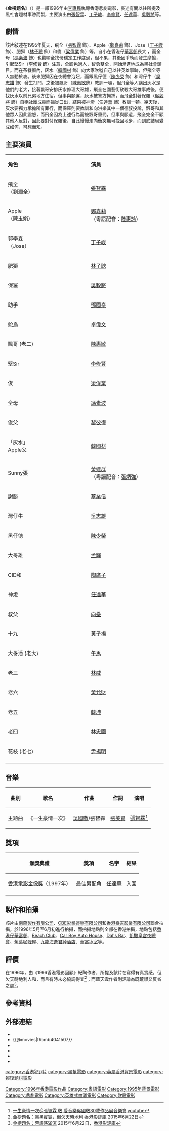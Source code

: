 {{noteTA
|1=zh-cn:英雄太保;zh-hk:金榜題名;zh-tw:英雄太保;
}}
{{Infobox Film
| name = 金榜題名
| original_name = To Be No. 1
| image = 
| caption = 
| based_on  = 
| director = [[李惠民|李惠民]]
| producer = [[林嶺南|南燕]]
| producer_2 = 成潮康
| 統籌            = 梁智明
| writer = 南燕、[[陳十三|陳十三]]
| story = 
| 動作指導         = 劉志豪
| music          = [[麥振鴻|麥振鴻]]
| maintheme      = 〈一生豪情一次〉
| cinematography = [[敖志君|敖志君]]、[[談智偉|談智偉]]
| editing        = 陳祺合
| studio         = [[彩業娛樂有限公司|彩業娛樂有限公司]]<ref name="museum">{{cite web |url=https://mcms.lcsd.gov.hk/FAMS_ipac/cclib/search/showBib.jsp?oai=Y&f=e&id=6553761337605|title= 金榜題名 To be No. 1|publisher=[[香港康樂及文化事務署|香港康樂及文化事務署]]博物館館藏資料|date= |accessdate= 2021-06-28}}</ref>
|starring =[[張智霖|張智霖]]<br>[[丁子峻|丁子峻]]<br>[[李修賢|李修賢]]<br>[[任達華|任達華]]<BR>[[吳毅將|吳毅將]]<BR>[[鄭嘉莉|鄭嘉莉]]<br>[[韓國材|韓國材]]<br>[[陳惠敏_(演員)|陳惠敏]]	
| released       = {{BHKG}}：{{film date|1996|8|17}}<ref>{{cite web |url=https://www.imdb.com/title/tt0117921/releaseinfo?ref_=tt_dt_rdat|language=en |title= Jin bang ti ming (1996) Release Info|publisher=[[IMDb|IMDb]]|date= |accessdate= 2021-06-23}}</ref>
| distributor    = [[寰宇國際|寰宇國際]]（香港）
| runtime = 96分鐘
| country = {{英屬香港電影}}
| language = [[廣東話|廣東話]]
| budget   =
| gross = [[HK$|HK$]] 5,696,937.00<ref>{{cite web |url=http://www.boxofficecn.com/hkboxoffice1996 |title=1996 香港票房 |publisher=中國電影票房榜|access-date=2021-06-23 |archive-date=2020-01-05|archive-url=https://web.archive.org/web/20200105121029/http://www.boxofficecn.com/hkboxoffice1996/ |dead-url=yes }}</ref>
| cn_name  = 《英雄太保》
| hk_name  = 《金榜題名》
| tw_name  = 《英雄太保》
}}

《'''金榜題名'''》（{{lang-en|''To Be No. 1''}}）是一部1996年由[[李惠民|李惠民]]執導香港悲劇電影，敍述有關以往所提及黑社會題材事跡而製，主要演出由[[張智霖|張智霖]]、[[丁子峻|丁子峻]]、[[李修賢|李修賢]]、[[任達華|任達華]]、[[吳毅將|吳毅將]]等。

==劇情==
該片敍述在1995年夏天，飛全（[[張智霖|張智霖]] 飾）、Apple（[[鄭嘉莉|鄭嘉莉]] 飾）、Jose（[[丁子峻|丁子峻]] 飾）、肥獅（[[林子聰|林子聰]] 飾）和俊（[[梁偉業|梁偉業]] 飾）等，自小在香港仔[[華富邨|華富邨]]長大 ，而全母（[[馮素波|馮素波]] 飾）也勸喻全找份穩定工作度過，但不果，其後因爭執而發生摩擦，引起堅Sir（[[李修賢|李修賢]] 飾）注意，全膽色過人，智勇雙全，開始漸進地成為黑社會頭目。而在茶餐廳內，灰水（[[韓國材|韓國材]] 飾）向大家吹噓自己以往英雄事跡，但飛全等人無動於衷。後來肥獅因在夜總會泡妞，而跟黑仔德（[[陳少榮|陳少榮]] 飾）和灣仔牛（[[吳志雄|吳志雄]] 飾）發生打鬥，之後被飄哥（[[陳惠敏_(演員)|陳惠敏]]飾）教訓一頓，但飛全等人講出灰水是他們的老大，接著飄哥安排灰水修理大哥雄，飛全在園藝街砍殺大哥雄事成後，便找灰水以前兄弟地方住宿。但事與願違，灰水被警方拘捕，而飛全對著保羅（[[吳毅將|吳毅將]] 飾）自稱社團成員而禍從口出，結果被神燈（[[任達華|任達華]] 飾）教訓一頓。幾天後，灰水要獨力承擔所有罪行，而保羅則要教訓和向洪樂其中一個德叔投訴，飄哥和其他眾人因此震怒，而飛全因為上述行為而被飄哥重罰，但事與願遺，飛全完全不顧其他人反對，因此要對付保羅後，自此慢慢走向衝突無可挽回地步，而到底結局變成如何，可想而知。

==主要演員==
{|class="wikitable" style="width:65%"
|- style="background:cornflowerblue; color:white" align=center
|style="width:12%"|'''角色''' ||style="width:12%"|'''演員'''
|-
| 飛全<BR>（劉潤全）||[[張智霖|張智霖]] 
|-
| Apple<BR>（陳玉娟）||[[鄭嘉莉|鄭嘉莉]]<br>（粵語配音：[[陸惠玲|陸惠玲]]）
|-
| 郭學森<br>（Jose）||[[丁子峻|丁子峻]] 
|-
| 肥獅||[[林子聰|林子聰]]
|-
| 保羅||[[吳毅將|吳毅將]] 
|-
| 助手||[[鄧國泰|鄧國泰]] 
|-
| 鴕鳥||[[卓偉文|卓偉文]] 
|-
| 飄哥 (老二)||[[陳惠敏_(演員)|陳惠敏]] 
|-
| 堅Sir||[[李修賢|李修賢]] 
|-
| 俊||[[梁偉業|梁偉業]] 
|-
| 全母||[[馮素波|馮素波]] 
|-
| 俊父||[[黎彼得|黎彼得]]
|-
| 「灰水」<br>Apple父||[[韓國材|韓國材]] 
|-
| Sunny張||[[黃建群|黃建群]] <br>（粵語配音：[[張炳強|張炳強]]）
|-
| 謝勝||[[蔡業信|蔡業信]] 
|-
| 灣仔牛||[[吳志雄|吳志雄]]
|-
| 黑仔德||[[陳少榮|陳少榮]] 
|-
| 大哥雄||[[孟輝|孟輝]] 
|-
| CID和||[[陶廣子|陶廣子]] 
|-
| 神燈||[[任達華|任達華]]
|-
| 叔父||[[向壘|向壘]] 
|-
| 十九||[[黃子揚|黃子揚]] 
|-
| 大哥潘 (老大)||[[午馬|午馬]] 
|-
| 老三||[[林威|林威]] 
|-
| 老六||[[黃允財|黃允財]]
|-
| 老五||[[韓坤|韓坤]] 
|-
| 老四||[[林忠國|林忠國]] 
|-
| 花枝 (老七)||[[尹揚明|尹揚明]] 
|-
|}

==音樂==
{| class="wikitable"
|-
! 曲別 !! 歌名 !! 作曲 !! 作詞 !! 演唱
|-
|主題曲||《一生豪情一次》||[[吳國敬|吳國敬]]/張智霖||[[張美賢|張美賢]]||[[張智霖|張智霖]]<REF>
[https://www.youtube.com/watch?v=YDqd5irP53U 一生豪情一次＠張智霖 敬,愛音樂吳國敬30載作品展音樂會] {{Wayback|url=https://www.youtube.com/watch?v=YDqd5irP53U |date=20170308084715 }}[[youtube|youtube]]
</ref>
|}

== 獎項 ==
{| class="wikitable" style="text-align:center"
!頒獎典禮!!獎項!!名字!!結果
|-
|[[香港電影金像獎|香港電影金像獎]]（1997年）||最佳男配角||[[任達華|任達華]]||入圍
|-
|}

==製作和拍攝==
該片由[[南燕製作有限公司|南燕製作有限公司]]、[[CBE彩業娛樂有限公司|CBE彩業娛樂有限公司]]和[[香港泰吉影業有限公司|香港泰吉影業有限公司]]聯合拍攝，於1996年5月至6月初進行拍攝，而拍攝地點則全部在香港拍攝，地點包括[[香港仔|香港仔]][[華富邨|華富邨]]、[[Beach_Club|Beach Club]]、[[Car_Boy_Auto_House|Car Boy Auto House]]、[[Dal's_Bar|Dal's Bar]]、[[凱撒皇宮夜總會|凱撒皇宮夜總會]]、[[蕉葉咖喱屋|蕉葉咖喱屋]]、[[九龍海逸君綽酒店|九龍海逸君綽酒店]]、[[華富冰室|華富冰室]]等。

==評價==
在1996年，由《1996香港電影回顧》紀陶作者，所提及該片在寫得有真實感，但欠天時地利人和，而且有時未必協調得宜<ref>[http://www.filmcritics.org.hk/film-review/node/2015/06/22/%E9%87%91%E6%A6%9C%E9%A1%8C%E5%90%8D%EF%BC%9A%E9%BB%91%E9%BB%91%E5%AF%A6%E5%AF%A6%EF%BC%8C%E4%BD%86%E6%AC%A0%E5%A4%A9%E6%99%82%E5%9C%B0%E5%88%A9 金榜題名：黑黑實實，但欠天時地利] {{Wayback|url=http://www.filmcritics.org.hk/film-review/node/2015/06/22/%E9%87%91%E6%A6%9C%E9%A1%8C%E5%90%8D%EF%BC%9A%E9%BB%91%E9%BB%91%E5%AF%A6%E5%AF%A6%EF%BC%8C%E4%BD%86%E6%AC%A0%E5%A4%A9%E6%99%82%E5%9C%B0%E5%88%A9 |date=20190701055618 }}[[香港影評庫|香港影評庫]] 2015年6月22日</ref>；而藍天雲作者則評論為既荒謬又反省之處<ref>[http://www.filmcritics.org.hk/film-review/node/2015/06/22/%E9%87%91%E6%A6%9C%E9%A1%8C%E5%90%8D%EF%BC%9A%E8%8D%92%E8%AC%AC%E6%84%9F%E6%BB%BF%E7%80%89 金榜題名：荒謬感滿瀉] {{Wayback|url=http://www.filmcritics.org.hk/film-review/node/2015/06/22/%E9%87%91%E6%A6%9C%E9%A1%8C%E5%90%8D%EF%BC%9A%E8%8D%92%E8%AC%AC%E6%84%9F%E6%BB%BF%E7%80%89 |date=20190701055621 }}2015年6月22日，[[香港影評庫|香港影評庫]]</ref>。

== 參考資料 ==
{{reflist}}

== 外部連結 ==
*{{Hkmdb title|8194}}
*{{@movies|fRcmb4041507}}
*{{douban}}
*{{Mtime|23928}}
*{{Amg movie|270556}}
*{{imdb title|0117921}}

{{任達華}}
{{DEFAULTSORT:T}}
[[Category:1996年香港電影作品|Category:1996年香港電影作品]]
[[Category:粵語電影|Category:粵語電影]]
[[category:香港犯罪片|category:香港犯罪片]]
[[category:黑幫電影|category:黑幫電影]]
[[category:英屬香港背景電影|category:英屬香港背景電影]]
[[Category:1995年背景電影|Category:1995年背景電影]]
[[category:報復題材電影|category:報復題材電影]]
[[Category:悲劇電影|Category:悲劇電影]]
[[Category:英雄式血灑電影|Category:英雄式血灑電影]]
[[Category:砍殺電影|Category:砍殺電影]]